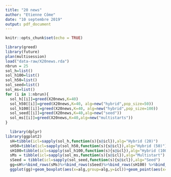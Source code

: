 ```yaml
---
title: "20 news"
author: "Etienne Côme"
date: "10 septembre 2019"
output: pdf_document
---
```


```r
knitr::opts_chunk$set(echo = TRUE)
```

```r
library(greed)
library(future)
plan(multisession)
load("data-raw/X20news.rda")
nbrun = 25
sol_h=list()
sol_h100=list()
sol_h50=list()
sol_seed=list()
sol_ms=list()
for (i in 1:nbrun){
  sol_h[[i]]=greed(X20news,K=40)
  sol_h50[[i]]=greed(X20news,K=40, alg=new("hybrid",pop_size=50))
  sol_h100[[i]]=greed(X20news,K=40, alg=new("hybrid",pop_size=100))
  sol_seed[[i]]=greed(X20news,K=40,alg=new("seed"))
  sol_ms[[i]]=greed(X20news,K=40,alg=new("multistarts"))
}
```


```r
  library(dplyr)
library(ggplot2)
  sH=tibble(icl=sapply(sol_h,function(s){s@icl}),alg="Hybrid (20)")
  sH50=tibble(icl=sapply(sol_h50,function(s){s@icl}),alg="Hybrid (50)")
  sH100=tibble(icl=sapply(sol_h100,function(s){s@icl}),alg="Hybrid (100)")
  sMs = tibble(icl=sapply(sol_ms,function(s){s@icl}),alg="Multistart")
  sSeed = tibble(icl=sapply(sol_seed,function(s){s@icl}),alg="Seed")
  gg=sH%>%bind_rows(sMs)%>%bind_rows(sSeed)%>%bind_rows(sH100) %>%bind_rows(sH50) %>% mutate(alg=factor(alg,levels = c("Multistart","Seed","Hybrid (20)","Hybrid (50)","Hybrid (100)")))
  ggplot(gg)+geom_boxplot(aes(x=alg,group=alg,y=icl))+geom_point(aes(x=alg,y=icl))+xlab("")+ylab("ICL")+theme_bw()+ggtitle("20 Newsgroups")


```